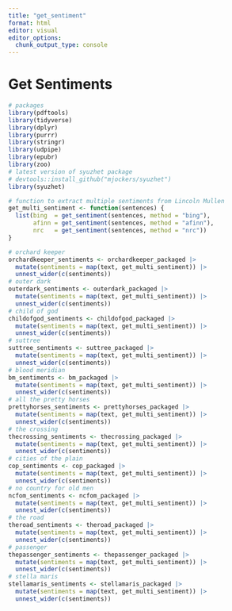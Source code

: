 ```yaml
---
title: "get_sentiment"
format: html
editor: visual
editor_options: 
  chunk_output_type: console
---
```


# Get Sentiments

```r
# packages
library(pdftools)
library(tidyverse)
library(dplyr)
library(purrr)
library(stringr)
library(udpipe)
library(epubr)
library(zoo)
# latest version of syuzhet package
# devtools::install_github("mjockers/syuzhet")
library(syuzhet)
```

```r
# function to extract multiple sentiments from Lincoln Mullen
get_multi_sentiment <- function(sentences) {
  list(bing  = get_sentiment(sentences, method = "bing"),
       afinn = get_sentiment(sentences, method = "afinn"),
       nrc   = get_sentiment(sentences, method = "nrc"))
}
```

```r
# orchard keeper
orchardkeeper_sentiments <- orchardkeeper_packaged |>
  mutate(sentiments = map(text, get_multi_sentiment)) |>
  unnest_wider(c(sentiments))
# outer dark
outerdark_sentiments <- outerdark_packaged |>
  mutate(sentiments = map(text, get_multi_sentiment)) |>
  unnest_wider(c(sentiments))
# child of god
childofgod_sentiments <- childofgod_packaged |>
  mutate(sentiments = map(text, get_multi_sentiment)) |>
  unnest_wider(c(sentiments))
# suttree
suttree_sentiments <- suttree_packaged |>
  mutate(sentiments = map(text, get_multi_sentiment)) |>
  unnest_wider(c(sentiments))
# blood meridian
bm_sentiments <- bm_packaged |>
  mutate(sentiments = map(text, get_multi_sentiment)) |>
  unnest_wider(c(sentiments))
# all the pretty horses
prettyhorses_sentiments <- prettyhorses_packaged |>
  mutate(sentiments = map(text, get_multi_sentiment)) |>
  unnest_wider(c(sentiments))
# the crossing
thecrossing_sentiments <- thecrossing_packaged |>
  mutate(sentiments = map(text, get_multi_sentiment)) |>
  unnest_wider(c(sentiments))
# cities of the plain
cop_sentiments <- cop_packaged |>
  mutate(sentiments = map(text, get_multi_sentiment)) |>
  unnest_wider(c(sentiments))
# no country for old men
ncfom_sentiments <- ncfom_packaged |>
  mutate(sentiments = map(text, get_multi_sentiment)) |>
  unnest_wider(c(sentiments))
# the road
theroad_sentiments <- theroad_packaged |>
  mutate(sentiments = map(text, get_multi_sentiment)) |>
  unnest_wider(c(sentiments))
# passenger
thepassenger_sentiments <- thepassenger_packaged |>
  mutate(sentiments = map(text, get_multi_sentiment)) |>
  unnest_wider(c(sentiments))
# stella maris
stellamaris_sentiments <- stellamaris_packaged |>
  mutate(sentiments = map(text, get_multi_sentiment)) |>
  unnest_wider(c(sentiments))
```

